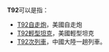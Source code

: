 {{DisambigNav|T|92}}
'''T92'''可以是指：
*[[T92自走炮|T92自走炮]]，美國自走炮
*[[T92輕型坦克|T92輕型坦克]]，美國輕型坦克
*[[T91/92次列車|T92次列車]]，中國大陸一趟列車。

{{Disambiguation|Cat=字母数字组合消歧义}}